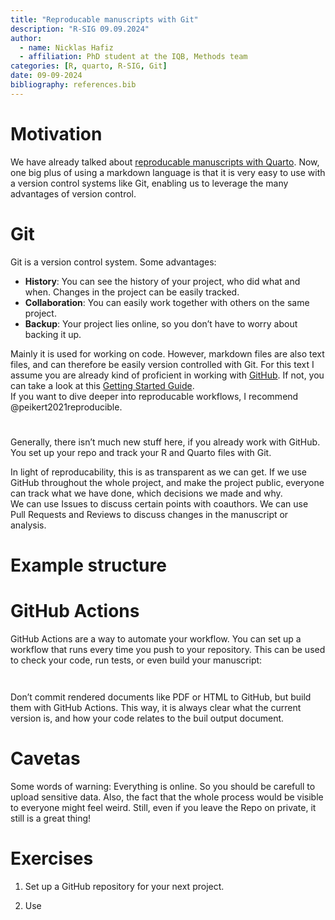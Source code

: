 ```yaml
---
title: "Reproducable manuscripts with Git"
description: "R-SIG 09.09.2024"
author: 
  - name: Nicklas Hafiz
  - affiliation: PhD student at the IQB, Methods team
categories: [R, quarto, R-SIG, Git]
date: 09-09-2024
bibliography: references.bib
---
```


# Motivation
We have already talked about [reproducable manuscripts with Quarto](https://iqb-research.github.io/IQB-Methods/docs/r_sig/24_07_15_quarto_1/). Now, one big plus of using a markdown language is that it is very easy to use with a version control systems like Git, enabling us to leverage the many advantages of version control.

# Git
Git is a version control system. Some advantages:

- **History**: You can see the history of your project, who did what and when. Changes in the project can be easily tracked. 
- **Collaboration**: You can easily work together with others on the same project.
- **Backup**: Your project lies online, so you don't have to worry about backing it up. 

Mainly it is used for working on code. However, markdown files are also text files, and can therefore be easily version controlled with Git.
For this text I assume you are already kind of proficient in working with [GitHub](https://github.com/). If not, you can take a look at this [Getting Started Guide](https://docs.github.com/en/get-started/start-your-journey/hello-world).  
If you want to dive deeper into reproducable workflows, I recommend @peikert2021reproducible. 

# 
Generally, there isn't much new stuff here, if you already work with GitHub. You set up your repo and track your R and Quarto files with Git. 


In light of reproducability, this is as transparent as we can get. If we use GitHub throughout the whole project, and make the project public, everyone can track what we have done, which decisions we made and why.  
We can use Issues to discuss certain points with coauthors. 
We can use Pull Requests and Reviews to discuss changes in the manuscript or analysis. 

# Example structure


# GitHub Actions
GitHub Actions are a way to automate your workflow. You can set up a workflow that runs every time you push to your repository. This can be used to check your code, run tests, or even build your manuscript:

```


```

Don't commit rendered documents like PDF or HTML to GitHub, but build them with GitHub Actions. This way, it is always clear what the current version is, and how your code relates to the buil output document. 


# Cavetas
Some words of warning: Everything is online. So you should be carefull to upload sensitive data. 
Also, the fact that the whole process would be visible to everyone might feel weird. Still, even if you leave the Repo on private, it still is a great thing!

# Exercises

1. Set up a GitHub repository for your next project.

2. Use 